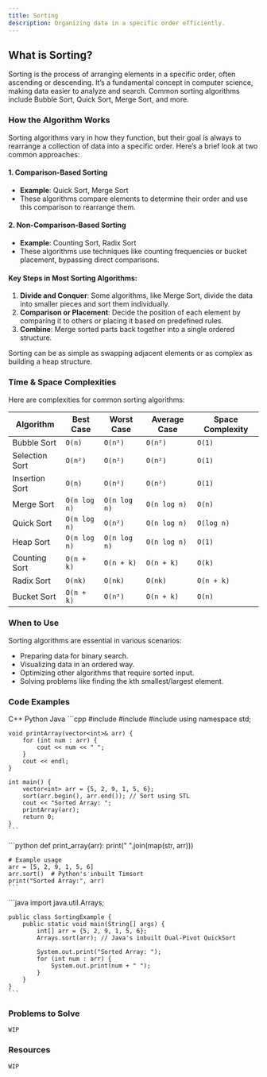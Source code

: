 ```yaml
---
title: Sorting
description: Organizing data in a specific order efficiently.
---
```


## <Annotate>What is Sorting?</Annotate>

Sorting is the process of arranging elements in a specific order, often ascending or descending. It’s a fundamental concept in computer science, making data easier to analyze and search. Common sorting algorithms include Bubble Sort, Quick Sort, Merge Sort, and more.

### <Annotate>How the Algorithm Works</Annotate>

Sorting algorithms vary in how they function, but their goal is always to rearrange a collection of data into a specific order. Here’s a brief look at two common approaches:

#### 1. Comparison-Based Sorting
- **Example**: Quick Sort, Merge Sort
- These algorithms compare elements to determine their order and use this comparison to rearrange them.

#### 2. Non-Comparison-Based Sorting
- **Example**: Counting Sort, Radix Sort
- These algorithms use techniques like counting frequencies or bucket placement, bypassing direct comparisons.

#### <Annotate>Key Steps in Most Sorting Algorithms:</Annotate>
1. **Divide and Conquer**: Some algorithms, like Merge Sort, divide the data into smaller pieces and sort them individually.
2. **Comparison or Placement**: Decide the position of each element by comparing it to others or placing it based on predefined rules.
3. **Combine**: Merge sorted parts back together into a single ordered structure.

Sorting can be as simple as swapping adjacent elements or as complex as building a heap structure.

### <Annotate>Time & Space Complexities</Annotate>

Here are complexities for common sorting algorithms:

| Algorithm         | Best Case     | Worst Case    | Average Case  | Space Complexity |
|-------------------|-----------------------|---------------|---------------|---------------|
| Bubble Sort       | `O(n)`          | `O(n²)`         | `O(n²)`         | `O(1)`             |
| Selection Sort    | `O(n²)`         | `O(n²)`         | `O(n²)`         | `O(1)`             |
| Insertion Sort    | `O(n)`          | `O(n²)`         | `O(n²)`         | `O(1)`             |
| Merge Sort        | `O(n log n)`    | `O(n log n)`    | `O(n log n)`    | `O(n)`             |
| Quick Sort        | `O(n log n)`    | `O(n²)`         | `O(n log n)`    | `O(log n)`         |
| Heap Sort         | `O(n log n)`    | `O(n log n)`    | `O(n log n)`    | `O(1)`             |
| Counting Sort     | `O(n + k)`      | `O(n + k)`      | `O(n + k)`      | `O(k)`             |
| Radix Sort        | `O(nk)`         | `O(nk)`         | `O(nk)`         | `O(n + k)`         |
| Bucket Sort       | `O(n + k)`      | `O(n²)`         | `O(n + k)`      | `O(n)`             |

### <Annotate>When to Use</Annotate>

Sorting algorithms are essential in various scenarios:
- Preparing data for binary search.
- Visualizing data in an ordered way.
- Optimizing other algorithms that require sorted input.
- Solving problems like finding the kth smallest/largest element.

### <Annotate>Code Examples</Annotate>

<Tabs defaultValue="python" className="pt-5 pb-1">
  <TabsList>
    <TabsTrigger value="cpp">C++</TabsTrigger>
    <TabsTrigger value="python">Python</TabsTrigger>
    <TabsTrigger value="java">Java</TabsTrigger>
  </TabsList>

  <TabsContent value="cpp">
    ```cpp
    #include <iostream>
    #include <vector>
    #include <algorithm>
    using namespace std;

    void printArray(vector<int>& arr) {
        for (int num : arr) {
            cout << num << " ";
        }
        cout << endl;
    }

    int main() {
        vector<int> arr = {5, 2, 9, 1, 5, 6};
        sort(arr.begin(), arr.end()); // Sort using STL
        cout << "Sorted Array: ";
        printArray(arr);
        return 0;
    }
    ```
  </TabsContent>

  <TabsContent value="python">
    ```python
    def print_array(arr):
        print(" ".join(map(str, arr)))

    # Example usage
    arr = [5, 2, 9, 1, 5, 6]
    arr.sort()  # Python's inbuilt Timsort
    print("Sorted Array:", arr)
    ```
  </TabsContent>

  <TabsContent value="java">
    ```java
    import java.util.Arrays;

    public class SortingExample {
        public static void main(String[] args) {
            int[] arr = {5, 2, 9, 1, 5, 6};
            Arrays.sort(arr); // Java's inbuilt Dual-Pivot QuickSort

            System.out.print("Sorted Array: ");
            for (int num : arr) {
                System.out.print(num + " ");
            }
        }
    }
    ```
  </TabsContent>
</Tabs>

### <Annotate>Problems to Solve</Annotate>

`WIP`

### <Annotate>Resources</Annotate>

`WIP`